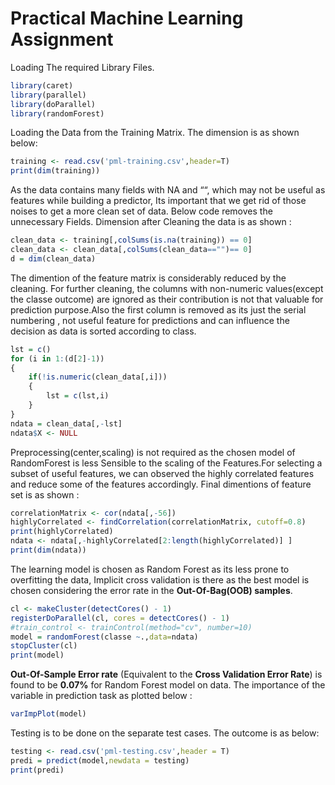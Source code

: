 # Practical Machine Learning Assignment
Loading The required Library Files.
```r
library(caret)
library(parallel)
library(doParallel)
library(randomForest)
```

Loading the Data from the Training Matrix. The dimension is as shown below:
```r
training <- read.csv('pml-training.csv',header=T)
print(dim(training))
```

As the data contains many fields with NA and "", which may not be useful as features while building a predictor, Its important that we get rid of those noises to get a more clean set of data. Below code removes the unnecessary Fields.
Dimension after Cleaning the data is as shown :

```r
clean_data <- training[,colSums(is.na(training)) == 0]
clean_data <- clean_data[,colSums(clean_data=="")== 0]
d = dim(clean_data)
```

The dimention of the feature matrix is considerably reduced by the cleaning. For further cleaning, the columns with non-numeric values(except the classe outcome) are ignored as their contribution is not that valuable for prediction purpose.Also the first column is removed as its just the serial numbering , not useful feature for predictions and can influence the decision as data is sorted according to class.

```r
lst = c()
for (i in 1:(d[2]-1))
{
    if(!is.numeric(clean_data[,i]))
    {
        lst = c(lst,i)
    }
}
ndata = clean_data[,-lst]
ndata$X <- NULL
```

Preprocessing(center,scaling) is not required as the chosen model of RandomForest is less Sensible to the scaling of the Features.For selecting a subset of useful features, we can observed the highly correlated features and reduce some of the features accordingly. Final dimentions of feature set is as shown :

```r
correlationMatrix <- cor(ndata[,-56])
highlyCorrelated <- findCorrelation(correlationMatrix, cutoff=0.8)
print(highlyCorrelated)
ndata <- ndata[,-highlyCorrelated[2:length(highlyCorrelated)] ]
print(dim(ndata))
```

The learning model is chosen as Random Forest as its less prone to overfitting the data, Implicit cross validation is there as the best model is chosen considering the error rate in the **Out-Of-Bag(OOB) samples**.


```r
cl <- makeCluster(detectCores() - 1)
registerDoParallel(cl, cores = detectCores() - 1)
#train_control <- trainControl(method="cv", number=10)
model = randomForest(classe ~.,data=ndata)
stopCluster(cl)
print(model)
```

**Out-Of-Sample Error rate** (Equivalent to the **Cross Validation Error Rate**) is found to be **0.07%** for Random Forest model on data.
The importance of the variable in prediction task as plotted below :

```r
varImpPlot(model)
```

Testing is to be done on the separate test cases. The outcome is as below:
```r
testing <- read.csv('pml-testing.csv',header = T)
predi = predict(model,newdata = testing)
print(predi)
```


